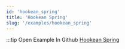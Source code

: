 ```yaml
---
id: 'hookean_spring'
title: 'Hookean Spring'
slug: '/examples/hookean_spring'
---
```


<README />

:::tip Open Example In Github
[Hookean Spring](https://github.com/facebookresearch/diffkt/tree/main/kotlin/examples/src/main/kotlin/examples/hookeanSpring)